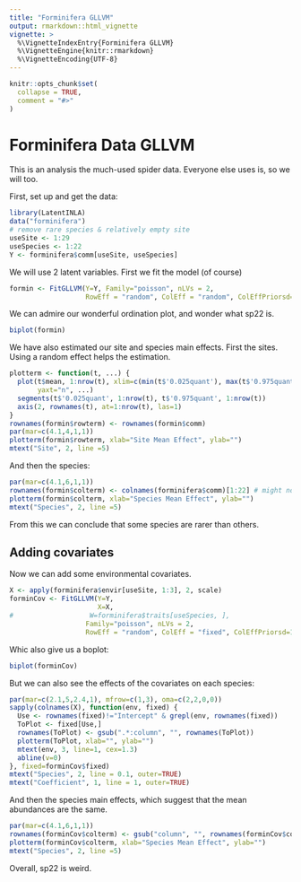 ```yaml
---
title: "Forminifera GLLVM"
output: rmarkdown::html_vignette
vignette: >
  %\VignetteIndexEntry{Forminifera GLLVM}
  %\VignetteEngine{knitr::rmarkdown}
  %\VignetteEncoding{UTF-8}
---
```


```r
knitr::opts_chunk$set(
  collapse = TRUE,
  comment = "#>"
)
```

# Forminifera Data GLLVM

This is an analysis the much-used spider data. Everyone else uses is, so we will too.

First, set up and get the data:

```r
library(LatentINLA)
data("forminifera")
# remove rare species & relatively empty site
useSite <- 1:29
useSpecies <- 1:22
Y <- forminifera$comm[useSite, useSpecies]
```

We will use 2 latent variables. First we fit the model (of course)

```r
formin <- FitGLLVM(Y=Y, Family="poisson", nLVs = 2, 
                   RowEff = "random", ColEff = "random", ColEffPriorsd=1)

```

We can admire our wonderful ordination plot, and wonder what sp22 is.


```r
biplot(formin)

```


We have also estimated our site and species main effects. First the sites. Using a random effect helps the estimation.

```r
plotterm <- function(t, ...) {
  plot(t$mean, 1:nrow(t), xlim=c(min(t$'0.025quant'), max(t$'0.975quant')),
       yaxt="n", ...)
  segments(t$'0.025quant', 1:nrow(t), t$'0.975quant', 1:nrow(t))
  axis(2, rownames(t), at=1:nrow(t), las=1)
}
rownames(formin$rowterm) <- rownames(formin$comm)
par(mar=c(4.1,4,1,1))
plotterm(formin$rowterm, xlab="Site Mean Effect", ylab="")
mtext("Site", 2, line =5)

```

And then the species:

```r
par(mar=c(4.1,6,1,1))
rownames(formin$colterm) <- colnames(forminifera$comm)[1:22] # might not be right
plotterm(formin$colterm, xlab="Species Mean Effect", ylab="")
mtext("Species", 2, line =5)
```

From this we can conclude that some species are rarer than others.

## Adding covariates

Now we can add some environmental covariates.

```r
X <- apply(forminifera$envir[useSite, 1:3], 2, scale)
forminCov <- FitGLLVM(Y=Y, 
                      X=X, 
#                   W=forminifera$traits[useSpecies, ],
                   Family="poisson", nLVs = 2, 
                   RowEff = "random", ColEff = "fixed", ColEffPriorsd=1)

```

Whic also give us a boplot:

```r
biplot(forminCov)

```

But we can also see the effects of the covariates on each species:

```r

par(mar=c(2.1,5,2.4,1), mfrow=c(1,3), oma=c(2,2,0,0))
sapply(colnames(X), function(env, fixed) {
  Use <- rownames(fixed)!="Intercept" & grepl(env, rownames(fixed))
  ToPlot <- fixed[Use,]
  rownames(ToPlot) <- gsub(".*:column", "", rownames(ToPlot))
  plotterm(ToPlot, xlab="", ylab="")
  mtext(env, 3, line=1, cex=1.3)
  abline(v=0)
}, fixed=forminCov$fixed)
mtext("Species", 2, line = 0.1, outer=TRUE)
mtext("Coefficient", 1, line = 1, outer=TRUE)

```

And then the species main effects, which suggest that the mean abundances are the same.

```r
par(mar=c(4.1,6,1,1))
rownames(forminCov$colterm) <- gsub("column", "", rownames(forminCov$colterm))
plotterm(forminCov$colterm, xlab="Species Mean Effect", ylab="")
mtext("Species", 2, line =5)
```

Overall, sp22 is weird.
